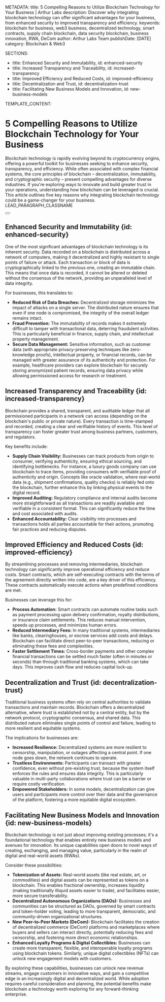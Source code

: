 




<HeroPattern />

METADATA:
title: 5 Compelling Reasons to Utilize Blockchain Technology for Your Business | Arthur Labs
description: Discover why integrating blockchain technology can offer significant advantages for your business, from enhanced security to improved transparency and efficiency.
keywords: blockchain for business, web3 business, decentralized technology, smart contracts, supply chain blockchain, data security blockchain, business innovation, RWA, DeCom
author: Arthur Labs Team
publishDate: [DATE]
category: Blockchain & Web3

SECTIONS:
- title: Enhanced Security and Immutability, id: enhanced-security
- title: Increased Transparency and Traceability, id: increased-transparency  
- title: Improved Efficiency and Reduced Costs, id: improved-efficiency
- title: Decentralization and Trust, id: decentralization-trust
- title: Facilitating New Business Models and Innovation, id: new-business-models

TEMPLATE_CONTENT:
# 5 Compelling Reasons to Utilize Blockchain Technology for Your Business

Blockchain technology is rapidly evolving beyond its cryptocurrency origins, offering a powerful toolkit for businesses seeking to enhance security, transparency, and efficiency. While often associated with complex financial systems, the core principles of blockchain – decentralization, immutability, and cryptographic security – present compelling advantages for diverse industries. If you're exploring ways to innovate and build greater trust in your operations, understanding how blockchain can be leveraged is crucial. This article outlines five key reasons why integrating blockchain technology could be a game-changer for your business. LEAD_PARAGRAPH_CLASSNAME

<div className="mb-8"><Button link="/blog" text="< Back to Blog" /></div>

<h2 id="enhanced-security-and-immutability-id-enhancedsecurity">Enhanced Security and Immutability {id: enhanced-security}</h2>
One of the most significant advantages of blockchain technology is its inherent security. Data recorded on a blockchain is distributed across a network of computers, making it decentralized and highly resistant to single points of failure or attack. Each transaction or block of data is cryptographically linked to the previous one, creating an immutable chain. This means that once data is recorded, it cannot be altered or deleted without the consensus of the network, providing an unparalleled level of data integrity.

For businesses, this translates to:
*   **Reduced Risk of Data Breaches:** Decentralized storage minimizes the impact of attacks on a single server. The distributed nature ensures that even if one node is compromised, the integrity of the overall ledger remains intact.
*   **Fraud Prevention:** The immutability of records makes it extremely difficult to tamper with transactional data, deterring fraudulent activities. This is particularly beneficial in finance, supply chain, and intellectual property management.
*   **Secure Data Management:** Sensitive information, such as customer data (with appropriate privacy-preserving techniques like zero-knowledge proofs), intellectual property, or financial records, can be managed with greater assurance of its authenticity and protection. For example, healthcare providers can explore blockchain for securely storing anonymized patient records, ensuring data privacy while allowing permissioned access for research or treatment.

<h2 id="increased-transparency-and-traceability-id-increasedtransparency">Increased Transparency and Traceability {id: increased-transparency}</h2>
Blockchain provides a shared, transparent, and auditable ledger that all permissioned participants in a network can access (depending on the blockchain's public or private nature). Every transaction is time-stamped and recorded, creating a clear and verifiable history of events. This level of transparency can foster greater trust among business partners, customers, and regulators.

Key benefits include:
*   **Supply Chain Visibility:** Businesses can track products from origin to consumer, verifying authenticity, ensuring ethical sourcing, and identifying bottlenecks. For instance, a luxury goods company can use blockchain to trace items, providing consumers with verifiable proof of authenticity and origin. Concepts like oracle validation, where real-world data (e.g., shipment confirmations, quality checks) is reliably fed onto the blockchain, further enhance this by linking physical events to the digital record.
*   **Improved Auditing:** Regulatory compliance and internal audits become more straightforward as all transactions are readily available and verifiable in a consistent format. This can significantly reduce the time and cost associated with audits.
*   **Enhanced Accountability:** Clear visibility into processes and transactions holds all parties accountable for their actions, promoting fair practices and reducing disputes.

<h2 id="improved-efficiency-and-reduced-costs-id-improvedefficiency">Improved Efficiency and Reduced Costs {id: improved-efficiency}</h2>
By streamlining processes and removing intermediaries, blockchain technology can significantly improve operational efficiency and reduce costs. Smart contracts, which are self-executing contracts with the terms of the agreement directly written into code, are a key driver of this efficiency. These contracts automatically execute actions when predefined conditions are met.

Businesses can leverage this for:
*   **Process Automation:** Smart contracts can automate routine tasks such as payment processing upon delivery confirmation, royalty distributions, or insurance claim settlements. This reduces manual intervention, speeds up processes, and minimizes human errors.
*   **Reduced Intermediary Fees:** In many traditional systems, intermediaries like banks, clearinghouses, or escrow services add costs and delays. Blockchain can facilitate direct peer-to-peer transactions, reducing or eliminating these fees and complexities.
*   **Faster Settlement Times:** Cross-border payments and other complex financial transactions can be settled much faster (often in minutes or seconds) than through traditional banking systems, which can take days. This improves cash flow and reduces capital lock-up.

<h2 id="decentralization-and-trust-id-decentralizationtrust">Decentralization and Trust {id: decentralization-trust}</h2>
Traditional business systems often rely on central authorities to validate transactions and maintain records. Blockchain offers a decentralized alternative, where trust is established not by a central entity, but by the network protocol, cryptographic consensus, and shared data. This distributed nature eliminates single points of control and failure, leading to more resilient and equitable systems.

The implications for businesses are:
*   **Increased Resilience:** Decentralized systems are more resilient to censorship, manipulation, or outages affecting a central point. If one node goes down, the network continues to operate.
*   **Trustless Environments:** Participants can transact with greater confidence, even without pre-existing trust, because the system itself enforces the rules and ensures data integrity. This is particularly valuable in multi-party collaborations where trust can be a barrier or require costly verification.
*   **Empowered Stakeholders:** In some models, decentralization can give users and participants more control over their data and the governance of the platform, fostering a more equitable digital ecosystem.

<h2 id="facilitating-new-business-models-and-innovation-id-newbusinessmodels">Facilitating New Business Models and Innovation {id: new-business-models}</h2>
Blockchain technology is not just about improving existing processes; it's a foundational technology that enables entirely new business models and avenues for innovation. Its unique capabilities open doors to novel ways of creating, exchanging, and managing value, particularly in the realm of digital and real-world assets (RWAs).

Consider these possibilities:
*   **Tokenization of Assets:** Real-world assets (like real estate, art, or commodities) and digital assets can be represented as tokens on a blockchain. This enables fractional ownership, increases liquidity (making traditionally illiquid assets easier to trade), and facilitates easier, more secure transferability.
*   **Decentralized Autonomous Organizations (DAOs):** Businesses and communities can be structured as DAOs, governed by smart contracts and token-holder voting, leading to more transparent, democratic, and community-driven organizational structures.
*   **New Peer-to-Peer Markets (DeCom):** Blockchain facilitates the creation of decentralized commerce (DeCom) platforms and marketplaces where buyers and sellers can interact directly, potentially reducing fees and censorship, and fostering more direct economic relationships.
*   **Enhanced Loyalty Programs & Digital Collectibles:** Businesses can create more transparent, flexible, and interoperable loyalty programs using blockchain tokens. Similarly, unique digital collectibles (NFTs) can unlock new engagement models with customers.

By exploring these capabilities, businesses can unlock new revenue streams, engage customers in innovative ways, and gain a competitive edge in an increasingly digital and decentralized world. While adoption requires careful consideration and planning, the potential benefits make blockchain a technology worth exploring for any forward-thinking enterprise.

<Socials type="blog" title="5 Compelling Reasons to Utilize Blockchain Technology for Your Business" description="Discover why integrating blockchain technology can offer significant advantages for your business, from enhanced security to improved transparency and efficiency." />
